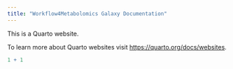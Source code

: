 ---
title: "Workflow4Metabolomics Galaxy Documentation"
---

This is a Quarto website.

To learn more about Quarto websites visit <https://quarto.org/docs/websites>.

```{r}
1 + 1
```
